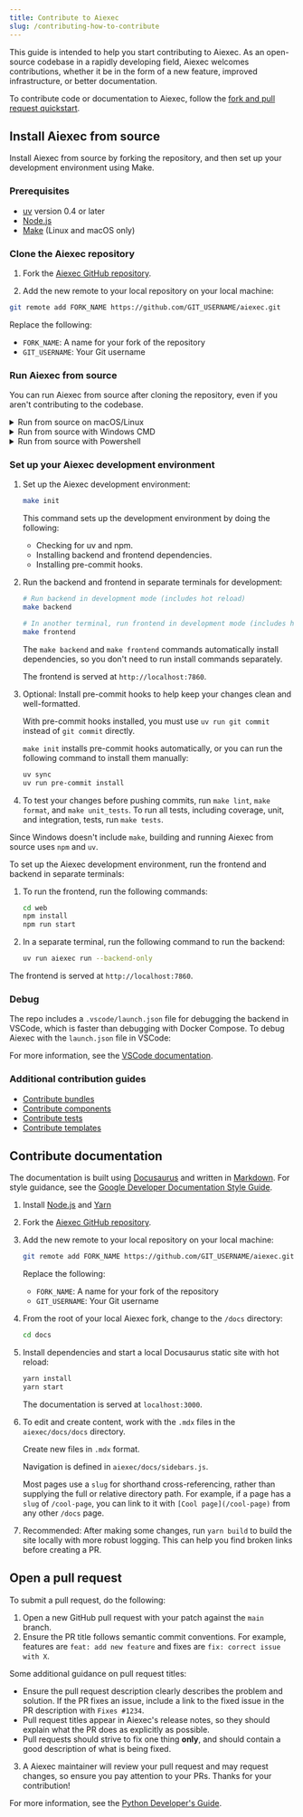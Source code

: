 ```yaml
---
title: Contribute to Aiexec
slug: /contributing-how-to-contribute
---
```



This guide is intended to help you start contributing to Aiexec.
As an open-source codebase in a rapidly developing field, Aiexec welcomes contributions, whether it be in the form of a new feature, improved infrastructure, or better documentation.

To contribute code or documentation to Aiexec, follow the [fork and pull request quickstart](https://docs.github.com/en/get-started/quickstart/contributing-to-projects).

## Install Aiexec from source

Install Aiexec from source by forking the repository, and then set up your development environment using Make.

### Prerequisites

* [uv](https://docs.astral.sh/uv/getting-started/installation/) version 0.4 or later
* [Node.js](https://nodejs.org/en/download/package-manager)
* [Make](https://www.gnu.org/software/make/#documentation) (Linux and macOS only)

### Clone the Aiexec repository

1. Fork the [Aiexec GitHub repository](https://github.com/aiexec-ai/aiexec).

2. Add the new remote to your local repository on your local machine:
```bash
git remote add FORK_NAME https://github.com/GIT_USERNAME/aiexec.git
```
Replace the following:
* `FORK_NAME`: A name for your fork of the repository
* `GIT_USERNAME`: Your Git username

### Run Aiexec from source

You can run Aiexec from source after cloning the repository, even if you aren't contributing to the codebase.

<details>
<summary>Run from source on macOS/Linux</summary>

In your terminal, navigate to the root of the Aiexec directory, and then run `make run_cli`.

This command does the following:

- Installs frontend and backend dependencies
- Builds the frontend static files
- Starts the application with default settings

The Aiexec frontend is served at `http://localhost:7860`.

</details>

<details>
<summary>Run from source with Windows CMD</summary>

To run Aiexec from source on Windows, you can use the Aiexec repository's included scripts, or run the commands in the terminal.

Do one of the following:

* To install and run Aiexec with the included Windows Batch file, navigate to the `scripts/windows` directory, and then run the `build_and_run.bat` file.

* To run Aiexec from the Windows Command Line:

    1. Build the Aiexec frontend:

        ```
        cd web && npm install && npm run build && npm run start
        ```

    2. Copy the contents of the built `web/build` directory to `api/base/aiexec/frontend`.

    3. Start Aiexec:

        ```
        uv run aiexec run
        ```

The Aiexec frontend is served at `http://localhost:7860`.

</details>

<details>
<summary>Run from source with Powershell</summary>

To run Aiexec from source on Windows, you can use the Aiexec repository's included scripts, or run the commands in the terminal.

Do one of the following:

* To install and run Aiexec with the included scripts, navigate to the `scripts/windows` directory, and then run the `build_and_run.ps1` file.

* To run Aiexec from a Powershell terminal:

    1. Run the following commands separately to build the Aiexec frontend:

        ```
        cd web
        npm install
        npm run build
        npm run start
        ```

    2. Copy the contents of the built `web/build` directory to `api/base/aiexec/frontend`.

    3. Start Aiexec:

        ```
        uv run aiexec run
        ```

The Aiexec frontend is served at `http://localhost:7860`.

</details>

### Set up your Aiexec development environment

<Tabs>
<TabItem value="linux-macos" label="Linux or macOS" default>

1. Set up the Aiexec development environment:

    ```bash
    make init
    ```

    This command sets up the development environment by doing the following:

    - Checking for uv and npm.
    - Installing backend and frontend dependencies.
    - Installing pre-commit hooks.

2. Run the backend and frontend in separate terminals for development:

    ```bash
    # Run backend in development mode (includes hot reload)
    make backend
    ```

    ```bash
    # In another terminal, run frontend in development mode (includes hot reload)
    make frontend
    ```

    The `make backend` and `make frontend` commands automatically install dependencies, so you don't need to run install commands separately.

    The frontend is served at `http://localhost:7860`.

3. Optional: Install pre-commit hooks to help keep your changes clean and well-formatted.

    With pre-commit hooks installed, you must use `uv run git commit` instead of `git commit` directly.

    `make init` installs pre-commit hooks automatically, or you can run the following command to install them manually:

    ```bash
    uv sync
    uv run pre-commit install
    ```

4. To test your changes before pushing commits, run `make lint`, `make format`, and `make unit_tests`.
To run all tests, including coverage, unit, and integration, tests, run `make tests`.

</TabItem>
<TabItem value="Windows" label="Windows">

Since Windows doesn't include `make`, building and running Aiexec from source uses `npm` and `uv`.

To set up the Aiexec development environment, run the frontend and backend in separate terminals:

1. To run the frontend, run the following commands:

    ```bash
    cd web
    npm install
    npm run start
    ```

2. In a separate terminal, run the following command to run the backend:

    ```bash
    uv run aiexec run --backend-only
    ```

The frontend is served at `http://localhost:7860`.

</TabItem>
</Tabs>

### Debug

The repo includes a `.vscode/launch.json` file for debugging the backend in VSCode, which is faster than debugging with Docker Compose. To debug Aiexec with the `launch.json` file in VSCode:

For more information, see the [VSCode documentation](https://code.visualstudio.com/docs/debugtest/debugging#_start-a-debugging-session).

### Additional contribution guides

- [Contribute bundles](./contributing-bundles.mdx)
- [Contribute components](./contributing-components.mdx)
- [Contribute tests](./contributing-component-tests.mdx)
- [Contribute templates](./contributing-templates.mdx)

## Contribute documentation

The documentation is built using [Docusaurus](https://docusaurus.io/) and written in [Markdown](https://docusaurus.io/docs/markdown-features).
For style guidance, see the [Google Developer Documentation Style Guide](https://developers.google.com/style).

1. Install [Node.js](https://nodejs.org/en/download/package-manager) and [Yarn](https://yarnpkg.com/)

2. Fork the [Aiexec GitHub repository](https://github.com/aiexec-ai/aiexec).

3. Add the new remote to your local repository on your local machine:

    ```bash
    git remote add FORK_NAME https://github.com/GIT_USERNAME/aiexec.git
    ```

    Replace the following:

    * `FORK_NAME`: A name for your fork of the repository
    * `GIT_USERNAME`: Your Git username

4. From the root of your local Aiexec fork, change to the `/docs` directory:

    ```bash
    cd docs
    ```

5. Install dependencies and start a local Docusaurus static site with hot reload:

    ```bash
    yarn install
    yarn start
    ```

    The documentation is served at `localhost:3000`.

6. To edit and create content, work with the `.mdx` files in the `aiexec/docs/docs` directory.

    Create new files in `.mdx` format.

    Navigation is defined in `aiexec/docs/sidebars.js`.

    Most pages use a `slug` for shorthand cross-referencing, rather than supplying the full or relative directory path.
    For example, if a page has a `slug` of `/cool-page`, you can link to it with `[Cool page](/cool-page)` from any other `/docs` page.

7. Recommended: After making some changes, run `yarn build` to build the site locally with more robust logging.
This can help you find broken links before creating a PR.

## Open a pull request

To submit a pull request, do the following:

1. Open a new GitHub pull request with your patch against the `main` branch.
2. Ensure the PR title follows semantic commit conventions. For example, features are `feat: add new feature` and fixes are `fix: correct issue with X`.

Some additional guidance on pull request titles:
* Ensure the pull request description clearly describes the problem and solution. If the PR fixes an issue, include a link to the fixed issue in the PR description with `Fixes #1234`.
* Pull request titles appear in Aiexec's release notes, so they should explain what the PR does as explicitly as possible.
* Pull requests should strive to fix one thing **only**, and should contain a good description of what is being fixed.

3. A Aiexec maintainer will review your pull request and may request changes, so ensure you pay attention to your PRs. Thanks for your contribution!

For more information, see the [Python Developer's Guide](https://devguide.python.org/getting-started/pull-request-lifecycle/index.html#making-good-commits).